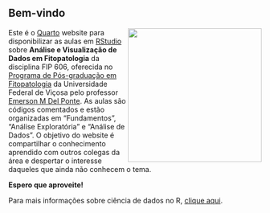 ## **Bem-vindo**

![](images/unnamed-chunk-3-2.png){style="float: right; padding-left:px" width="266"}

Este é o [Quarto](https://quarto.org/) website para disponibilizar as aulas em [RStudio](https://posit.co/products/open-source/rstudio/) sobre **Análise e Visualização de Dados em Fitopatologia** da disciplina FIP 606, oferecida no [Programa de Pós-graduação em Fitopatologia](https://www.dfp.ufv.br/) da Universidade Federal de Viçosa pelo professor [Emerson M Del Ponte](https://emersondelponte.netlify.app/). As aulas são códigos comentados e estão organizadas em "Fundamentos", "Análise Exploratória" e "Análise de Dados". O objetivo do website é compartilhar o conhecimento aprendido com outros colegas da área e despertar o interesse daqueles que ainda não conhecem o tema.

**Espero que aproveite!**

Para mais informações sobre ciência de dados no R, [clique aqui](https://r4ds.hadley.nz/).
